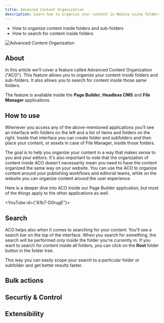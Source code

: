 ```yaml
---
title: Advanced Content Organization
description: Learn how to organize your content in Webiny using folders.
---
```



<Alert type="success" title="What You’ll Learn">

- How to organize content inside folders and sub-folders
- How to search for content inside folders

</Alert>


![Advanced Content Organization](./assets/aco.png)

## About

In this article we'll cover a feature called Advanced Content Organization ("ACO"). This feature allows you to organize your content inside folders and sub-folders. It also allows you to search for content inside those same folders. 

The feature is available inside the **Page Builder**, **Headless CMS** and **File Manager** applications.

## How to use

Whenever you access any of the above-mentioned applications you'll see an interface with folders on the left and a list of items and folders on the right. Inside that interface you can create folder and subfolders and then place your content, or assets in case of File Manager, inside those folders. 

The goal is to help you organize your content in a way that makes sense to you and your editors. It's also important to note that the organization of content inside ACO doesn't necessarily mean you need to have the content organized the same way on your website. You can use the ACO to organize content around your publishing workflows and editorial teams, while on the website you can organize content around the user experience.

Here is a deeper dive into ACO inside our Page Builder application, but most of the things apply to the other applications as well.

<YouTube id={"A1b7-D0rugE"}>

## Search

ACO helps also when it comes to searching for your content. You'll see a search bar on the top of the interface. When you search for something, the search will be performed only inside the folder you're currently in. If you want to search for content inside all folders, you can click on the **Root** folder button in the folder tree.

This way you can easily scope your search to a particular folder or subfolder and get better results faster. 

## Bulk actions

## Securtiy & Control

## Extensibility